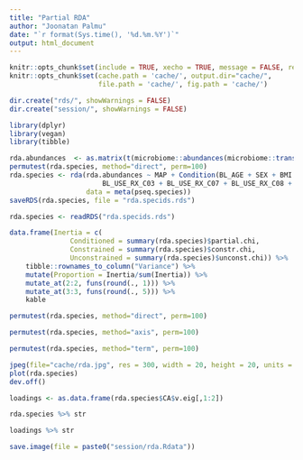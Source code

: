 ```yaml
---
title: "Partial RDA"
author: "Joonatan Palmu"
date: "`r format(Sys.time(), '%d.%m.%Y')`"
output: html_document
---
```

	
```r
knitr::opts_chunk$set(include = TRUE, xecho = TRUE, message = FALSE, results='asis', cache=FALSE, warning=FALSE)
knitr::opts_chunk$set(cache.path = 'cache/', output.dir="cache/",
                      file.path = 'cache/', fig.path = 'cache/')

dir.create("rds/", showWarnings = FALSE)
dir.create("session/", showWarnings = FALSE)
```

```r
library(dplyr)
library(vegan)
library(tibble)
```

```r
rda.abundances  <- as.matrix(t(microbiome::abundances(microbiome::transform(pseq.species, "clr"))))
permutest(rda.species, method="direct", perm=100)
rda.species <- rda(rda.abundances ~ MAP + Condition(BL_AGE + SEX + BMI + CURR_SMOKE + Q57X + DIAB +
                       BL_USE_RX_C03 + BL_USE_RX_C07 + BL_USE_RX_C08 + BL_USE_RX_C09),
                   data = meta(pseq.species))
saveRDS(rda.species, file = "rda.specids.rds")
```

```r
rda.species <- readRDS("rda.specids.rds")
```

```r
data.frame(Inertia = c(
               Conditioned = summary(rda.species)$partial.chi,
               Constrained = summary(rda.species)$constr.chi,
               Unconstrained = summary(rda.species)$unconst.chi)) %>%
    tibble::rownames_to_column("Variance") %>%
    mutate(Proportion = Inertia/sum(Inertia)) %>%
    mutate_at(2:2, funs(round(., 1))) %>%
    mutate_at(3:3, funs(round(., 5))) %>%
    kable
```

```r
permutest(rda.species, method="direct", perm=100)
```

```r
permutest(rda.species, method="axis", perm=100)
```

```r
permutest(rda.species, method="term", perm=100)
```

```r
jpeg(file="cache/rda.jpg", res = 300, width = 20, height = 20, units = 'cm')
plot(rda.species)
dev.off()
```

```r
loadings <- as.data.frame(rda.species$CA$v.eig[,1:2])

rda.species %>% str

loadings %>% str
```

```r
save.image(file = paste0("session/rda.Rdata"))
```
